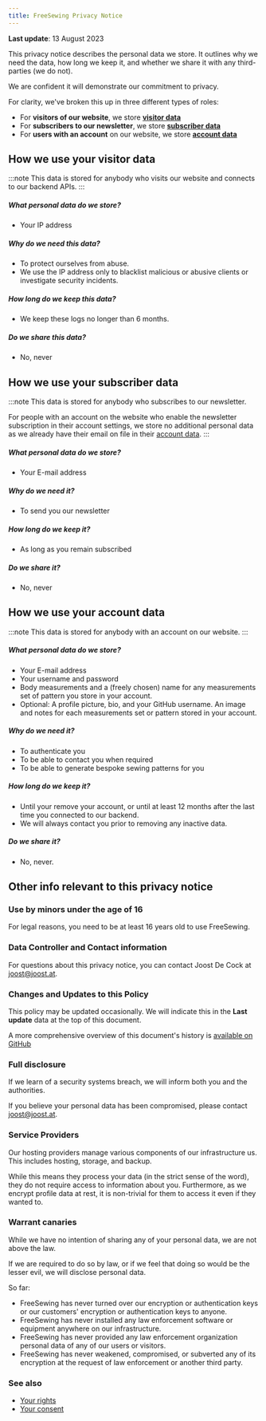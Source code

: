 ```yaml
---
title: FreeSewing Privacy Notice
---
```


**Last update**: 13 August 2023

This privacy notice describes the personal data we store. It outlines why we
need the data, how long we keep it, and whether we share it with any
third-parties (we do not).

We are confident it will demonstrate our commitment to privacy.

For clarity, we've broken this up in three different types of roles:

- For **visitors of our website**, we store **[visitor data][v]**
- For **subscribers to our newsletter**, we store **[subscriber data][s]**
- For **users with an account** on our website, we store **[account data][a]**

## How we use your visitor data

:::note
This data is stored for anybody who visits our website and connects to our
backend APIs.
:::

##### What personal data do we store?

- Your IP address

##### Why do we need this data?

- To protect ourselves from abuse.
- We use the IP address only to blacklist malicious or abusive clients or
  investigate security incidents.

##### How long do we keep this data?

- We keep these logs no longer than 6 months.

##### Do we share this data?

- No, never

## How we use your subscriber data

:::note
This data is stored for anybody who subscribes to our newsletter.

For people with an account on the website who enable the newsletter
subscription in their account settings, we store no additional personal data as
we already have their email on file in their [account data][a].
:::

##### What personal data do we store?

- Your E-mail address

##### Why do we need it?

- To send you our newsletter

##### How long do we keep it?

- As long as you remain subscribed

##### Do we share it?

- No, never

## How we use your account data

:::note
This data is stored for anybody with an account on our website.
:::

##### What personal data do we store?

- Your E-mail address
- Your username and password
- Body measurements and a (freely chosen) name for any measurements set of
  pattern you store in your account.
- Optional: A profile picture, bio, and your GitHub username. An image and
  notes for each measurements set or pattern stored in your account.

##### Why do we need it?

- To authenticate you
- To be able to contact you when required
- To be able to generate bespoke sewing patterns for you

##### How long do we keep it?

- Until your remove your account, or until at least 12 months after the last
  time you connected to our backend.
- We will always contact you prior to removing any inactive data.

##### Do we share it?

- No, never.

## Other info relevant to this privacy notice

### Use by minors under the age of 16

For legal reasons, you need to be at least 16 years old to use FreeSewing.

### Data Controller and Contact information

For questions about this privacy notice, you can contact Joost De Cock at
joost@joost.at.

### Changes and Updates to this Policy

This policy may be updated occasionally. We will indicate this in the **Last
update** data at the top of this document.

A more comprehensive overview of this document's history is [available on
GitHub][1]

### Full disclosure

If we learn of a security systems breach, we will inform both you and the
authorities.

If you believe your personal data has been compromised, please contact
joost@joost.at.

### Service Providers

Our hosting providers manage various components of our infrastructure us. This
includes hosting, storage, and backup.

While this means they process your data (in the strict sense of the word), they
do not require access to information about you. Furthermore, as we encrypt
profile data at rest, it is non-trivial for them to access it even if they
wanted to.

### Warrant canaries

While we have no intention of sharing any of your personal data, we are not
above the law.

If we are required to do so by law, or if we feel that doing so would be the
lesser evil, we will disclose personal data.

So far:

- FreeSewing has never turned over our encryption or authentication keys or our
  customers' encryption or authentication keys to anyone.
- FreeSewing has never installed any law enforcement software or equipment
  anywhere on our infrastructure.
- FreeSewing has never provided any law enforcement organization personal data
  of any of our users or visitors.
- FreeSewing has never weakened, compromised, or subverted any of its
  encryption at the request of law enforcement or another third party.

### See also

- [Your rights][2]
- [Your consent][3]

[1]: https://github.com/freesewing/markdown/commits/develop/org/docs/about/privacy
[2]: /docs/about/rights/
[3]: https://freesewing.org/account/consent/
[v]: #how-we-use-your-visitor-data
[s]: #how-we-use-your-subscriber-data
[a]: #how-we-use-your-account-data

